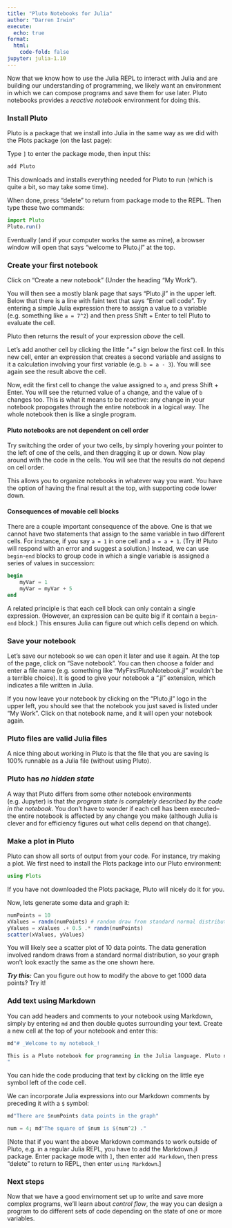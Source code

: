 ```yaml
---
title: "Pluto Notebooks for Julia"
author: "Darren Irwin"
execute:
  echo: true
format:
  html:
    code-fold: false
jupyter: julia-1.10
---
```


Now that we know how to use the Julia REPL to interact with Julia and are building our understanding of programming, we likely want an environment in which we can compose programs and save them for use later. Pluto notebooks provides a _reactive notebook_ environment for doing this.

### Install Pluto

Pluto is a package that we install into Julia in the same way as we did with the Plots package (on the last page):

Type `]` to enter the package mode, then input this:

```julia
add Pluto
```

This downloads and installs everything needed for Pluto to run (which is quite a bit, so may take some time).

When done, press "delete" to return from package mode to the REPL. Then type these two commands:

```julia
import Pluto
Pluto.run()
```

Eventually (and if your computer works the same as mine), a browser window will open that says "welcome to Pluto.jl" at the top.

### Create your first notebook

Click on "Create a new notebook" (Under the heading "My Work").

You will then see a mostly blank page that says "Pluto.jl" in the upper left. Below that there is a line with faint text that says "Enter cell code". Try entering a simple Julia expression there to assign a value to a variable (e.g. something like `a = 7^2`) and then press Shift + Enter to tell Pluto to evaluate the cell.

Pluto then returns the result of your expression _above_ the cell.

Let's add another cell by clicking the little "+" sign below the first cell. In this new cell, enter an expression that creates a second variable and assigns to it a calculation involving your first variable (e.g. `b = a - 3`). You will see again see the result above the cell.

Now, edit the first cell to change the value assigned to `a`, and press Shift + Enter. You will see the returned value of `a` change, and the value of `b` changes too. This is what it means to be _reactive_: any change in your notebook propogates through the entire notebook in a logical way. The whole notebook then is like a single program.

#### Pluto notebooks are not dependent on cell order

Try switching the order of your two cells, by simply hovering your pointer to the left of one of the cells, and then dragging it up or down. Now play around with the code in the cells. You will see that the results do not depend on cell order. 

This allows you to organize notebooks in whatever way you want. You have the option of having the final result at the top, with supporting code lower down.

#### Consequences of movable cell blocks

There are a couple important consequence of the above. One is that we cannot have two statements that assign to the same variable in two different cells. For instance, if you say `a = 1` in one cell and `a = a + 1`. (Try it! Pluto will respond with an error and suggest a solution.) Instead, we can use `begin`-`end` blocks to group code in which a single variable is assigned a series of values in succession:

```julia
begin
    myVar = 1
    myVar = myVar + 5
end
```

A related principle is that each cell block can only contain a single expression. (However, an expression can be quite big if it contain a `begin`-`end` block.) This ensures Julia can figure out which cells depend on which.

### Save your notebook

Let's save our notebook so we can open it later and use it again. At the top of the page, click on "Save notebook". You can then choose a folder and enter a file name (e.g. something like "MyFirstPlutoNotebook.jl" wouldn't be a terrible choice). It is good to give your notebook a ".jl" extension, which  indicates a file written in Julia.

If you now leave your notebook by clicking on the "Pluto.jl" logo in the upper left, you should see that the notebook you just saved is listed under "My Work". Click on that notebook name, and it will open your notebook again.

### Pluto files are valid Julia files

A nice thing about working in Pluto is that the file that you are saving is 100% runnable as a Julia file (without using Pluto).

### Pluto has _no hidden state_

A way that Pluto differs from some other notebook environments (e.g. Jupyter) is that _the program state is completely described by the code in the notebook_. You don't have to wonder if each cell has been executed--the entire notebook is affected by any change you make (although Julia is clever and for efficiency figures out what cells depend on that change).

### Make a plot in Pluto

Pluto can show all sorts of output from your code. For instance, try making a plot. We first need to install the Plots package into our Pluto environment:

```julia
using Plots
```

If you have not downloaded the Plots package, Pluto will nicely do it for you.

Now, lets generate some data and graph it:

```julia
numPoints = 10
xValues = randn(numPoints) # random draw from standard normal distribution
yValues = xValues .+ 0.5 .* randn(numPoints)
scatter(xValues, yValues)
```

You will likely see a scatter plot of 10 data points. The data generation involved random draws from a standard normal distribution, so your graph won't look exactly the same as the one shown here. 

***Try this:*** Can you figure out how to modify the above to get 1000 data points? Try it!

### Add text using Markdown

You can add headers and comments to your notebook using Markdown, simply by entering `md` and then double quotes surrounding your text. Create a new cell at the top of your notebook and enter this:

```julia
md"# _Welcome to my notebook_! 

This is a Pluto notebook for programming in the Julia language. Pluto notebooks are **reactive** to changes you make.
"
```

You can hide the code producing that text by clicking on the little eye symbol left of the code cell.

We can incorporate Julia expressions into our Markdown comments by preceding it with a `$` symbol:

```julia
md"There are $numPoints data points in the graph"
```

```julia
num = 4; md"The square of $num is $(num^2) ."
```

[Note that if you want the above Markdown commands to work outside of Pluto, e.g. in a regular Julia REPL, you have to add the Markdown.jl package. Enter package mode with `]`, then enter `add Markdown`, then press "delete" to return to REPL, then enter `using Markdown`.]

### Next steps

Now that we have a good envirnoment set up to write and save more complex programs, we'll learn about _control flow_, the way you can design a program to do different sets of code depending on the state of one or more variables.





















